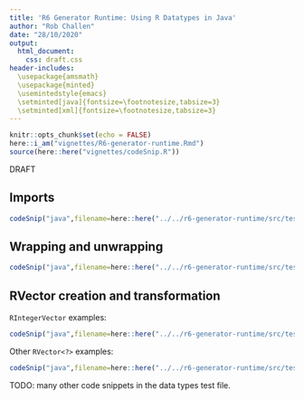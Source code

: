 ```yaml
---
title: 'R6 Generator Runtime: Using R Datatypes in Java'
author: "Rob Challen"
date: "28/10/2020"
output:
  html_document: 
    css: draft.css
header-includes:
  \usepackage{amsmath}
  \usepackage{minted}
  \usemintedstyle{emacs}
  \setminted[java]{fontsize=\footnotesize,tabsize=3}
  \setminted[xml]{fontsize=\footnotesize,tabsize=3}
---
```


```r
knitr::opts_chunk$set(echo = FALSE)
here::i_am("vignettes/R6-generator-runtime.Rmd")
source(here::here("vignettes/codeSnip.R"))
```

<div class="watermark">DRAFT</div>

## Imports


```r
codeSnip("java",filename=here::here("../../r6-generator-runtime/src/test/java/uk/co/terminological/rjava/types/TestDatatypes.java"),startMatches = "CS01",endMatches = "CE01")
```

## Wrapping and unwrapping

```r
codeSnip("java",filename=here::here("../../r6-generator-runtime/src/test/java/uk/co/terminological/rjava/types/TestDatatypes.java"),startMatches = "CS04",endMatches = "CE04")
```


## RVector creation and transformation

`RIntegerVector` examples:

```r
codeSnip("java",filename=here::here("../../r6-generator-runtime/src/test/java/uk/co/terminological/rjava/types/TestDatatypes.java"),startMatches = "CS02",endMatches = "CE02")
```

Other `RVector<?>` examples:

```r
codeSnip("java",filename=here::here("../../r6-generator-runtime/src/test/java/uk/co/terminological/rjava/types/TestDatatypes.java"),startMatches = "CS03",endMatches = "CE03")
```
TODO: many other code snippets in the data types test file.

